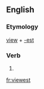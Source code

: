 ==English==

===Etymology===
[[view]] + [[-est]]

===Verb===
{{head|en}}

# {{en-archaic second-person singular of|view|lang=en}}

[[fr:viewest]]